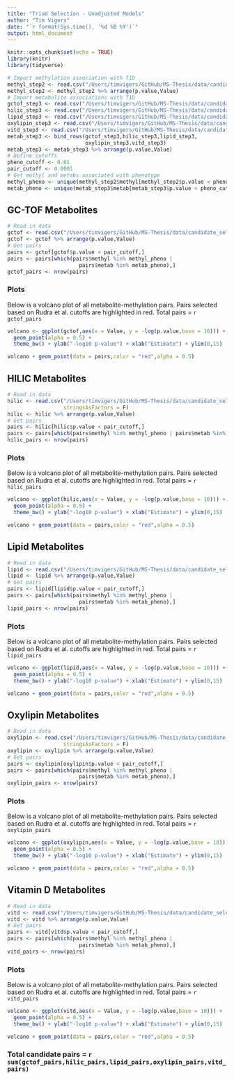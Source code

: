 ```yaml
---
title: "Triad Selection - Unadjusted Models"
author: "Tim Vigers"
date: "`r format(Sys.time(), '%d %B %Y')`"
output: html_document
---
```


```r
knitr::opts_chunk$set(echo = TRUE)
library(knitr)
library(tidyverse)
```

```r
# Import methylation association with T1D
methyl_step2 <- read.csv("/Users/timvigers/GitHub/MS-Thesis/data/candidate_selection/step_2/methyl_adj.csv",stringsAsFactors = F)
methyl_step2 <- methyl_step2 %>% arrange(p.value,Value)
# Import metabolite associations with T1D
gctof_step3 <- read.csv("/Users/timvigers/GitHub/MS-Thesis/data/candidate_selection/step_3/gctof_adj.csv",stringsAsFactors = F)
hilic_step3 <- read.csv("/Users/timvigers/GitHub/MS-Thesis/data/candidate_selection/step_3/hilic_adj.csv",stringsAsFactors = F)
lipid_step3 <- read.csv("/Users/timvigers/GitHub/MS-Thesis/data/candidate_selection/step_3/lipid_adj.csv",stringsAsFactors = F)
oxylipin_step3 <- read.csv("/Users/timvigers/GitHub/MS-Thesis/data/candidate_selection/step_3/oxylipin_adj.csv",stringsAsFactors = F)
vitd_step3 <- read.csv("/Users/timvigers/GitHub/MS-Thesis/data/candidate_selection/step_3/vitd_adj.csv",stringsAsFactors = F)
metab_step3 <- bind_rows(gctof_step3,hilic_step3,lipid_step3,
                         oxylipin_step3,vitd_step3)
metab_step3 <- metab_step3 %>% arrange(p.value,Value)
# Define cutoffs
pheno_cutoff <- 0.01
pair_cutoff <- 0.0001
# Get methyl and metabs associated with phenotype
methyl_pheno <- unique(methyl_step2$methyl[methyl_step2$p.value < pheno_cutoff])
metab_pheno <- unique(metab_step3$metab[metab_step3$p.value < pheno_cutoff])
```

## GC-TOF Metabolites

```r
# Read in data
gctof <- read.csv("/Users/timvigers/GitHub/MS-Thesis/data/candidate_selection/step_1/sv/gctof_SV_unadj_scaled.csv",stringsAsFactors = F)
gctof <- gctof %>% arrange(p.value,Value)
# Get pairs
pairs <- gctof[gctof$p.value < pair_cutoff,]
pairs <- pairs[which(pairs$methyl %in% methyl_pheno | 
                       pairs$metab %in% metab_pheno),]
gctof_pairs <- nrow(pairs)
```

### Plots

Below is a volcano plot of all metabolite-methylation pairs. Pairs selected based on Rudra et al. cutoffs are highlighted in red. Total pairs = `r gctof_pairs`

```r
volcano <- ggplot(gctof,aes(x = Value, y = -log(p.value,base = 10))) +
  geom_point(alpha = 0.5) + 
  theme_bw() + ylab("-log10 p-value") + xlab("Estimate") + ylim(0,15)
```

```r
volcano + geom_point(data = pairs,color = "red",alpha = 0.5)
```

## HILIC Metabolites

```r
# Read in data
hilic <- read.csv("/Users/timvigers/GitHub/MS-Thesis/data/candidate_selection/step_1/sv/hilic_SV_unadj_scaled.csv",
                  stringsAsFactors = F)
hilic <- hilic %>% arrange(p.value,Value)
# Get pairs
pairs <- hilic[hilic$p.value < pair_cutoff,]
pairs <- pairs[which(pairs$methyl %in% methyl_pheno | pairs$metab %in% metab_pheno),]
hilic_pairs <- nrow(pairs)
```

### Plots

Below is a volcano plot of all metabolite-methylation pairs. Pairs selected based on Rudra et al. cutoffs are highlighted in red. Total pairs = `r hilic_pairs`

```r
volcano <- ggplot(hilic,aes(x = Value, y = -log(p.value,base = 10))) +
  geom_point(alpha = 0.5) + 
  theme_bw() + ylab("-log10 p-value") + xlab("Estimate") + ylim(0,15)
```

```r
volcano + geom_point(data = pairs,color = "red",alpha = 0.5)
```

## Lipid Metabolites

```r
# Read in data
lipid <- read.csv("/Users/timvigers/GitHub/MS-Thesis/data/candidate_selection/step_1/sv/lipid_SV_unadj_scaled.csv",stringsAsFactors = F)
lipid <- lipid %>% arrange(p.value,Value)
# Get pairs
pairs <- lipid[lipid$p.value < pair_cutoff,]
pairs <- pairs[which(pairs$methyl %in% methyl_pheno | 
                       pairs$metab %in% metab_pheno),]
lipid_pairs <- nrow(pairs)
```

### Plots

Below is a volcano plot of all metabolite-methylation pairs. Pairs selected based on Rudra et al. cutoffs are highlighted in red. Total pairs = `r lipid_pairs`

```r
volcano <- ggplot(lipid,aes(x = Value, y = -log(p.value,base = 10))) +
  geom_point(alpha = 0.5) + 
  theme_bw() + ylab("-log10 p-value") + xlab("Estimate") + ylim(0,15)
```

```r
volcano + geom_point(data = pairs,color = "red",alpha = 0.5)
```

## Oxylipin Metabolites

```r
# Read in data
oxylipin <- read.csv("/Users/timvigers/GitHub/MS-Thesis/data/candidate_selection/step_1/sv/oxylipin_SV_unadj_scaled.csv",
                  stringsAsFactors = F)
oxylipin <- oxylipin %>% arrange(p.value,Value)
# Get pairs
pairs <- oxylipin[oxylipin$p.value < pair_cutoff,]
pairs <- pairs[which(pairs$methyl %in% methyl_pheno | 
                       pairs$metab %in% metab_pheno),]
oxylipin_pairs <- nrow(pairs)
```

### Plots

Below is a volcano plot of all metabolite-methylation pairs. Pairs selected based on Rudra et al. cutoffs are highlighted in red. Total pairs = `r oxylipin_pairs`

```r
volcano <- ggplot(oxylipin,aes(x = Value, y = -log(p.value,base = 10))) +
  geom_point(alpha = 0.5) + 
  theme_bw() + ylab("-log10 p-value") + xlab("Estimate") + ylim(0,15)
```

```r
volcano + geom_point(data = pairs,color = "red",alpha = 0.5)
```

## Vitamin D Metabolites

```r
# Read in data
vitd <- read.csv("/Users/timvigers/GitHub/MS-Thesis/data/candidate_selection/step_1/sv/vitd_SV_unadj_scaled.csv",stringsAsFactors = F)
vitd <- vitd %>% arrange(p.value,Value)
# Get pairs
pairs <- vitd[vitd$p.value < pair_cutoff,]
pairs <- pairs[which(pairs$methyl %in% methyl_pheno | 
                       pairs$metab %in% metab_pheno),]
vitd_pairs <- nrow(pairs)
```

### Plots

Below is a volcano plot of all metabolite-methylation pairs. Pairs selected based on Rudra et al. cutoffs are highlighted in red. Total pairs = `r vitd_pairs`

```r
volcano <- ggplot(vitd,aes(x = Value, y = -log(p.value,base = 10))) +
  geom_point(alpha = 0.5) + 
  theme_bw() + ylab("-log10 p-value") + xlab("Estimate") + ylim(0,15)
```

```r
volcano + geom_point(data = pairs,color = "red",alpha = 0.5)
```

### Total candidate pairs = `r sum(gctof_pairs,hilic_pairs,lipid_pairs,oxylipin_pairs,vitd_pairs)`